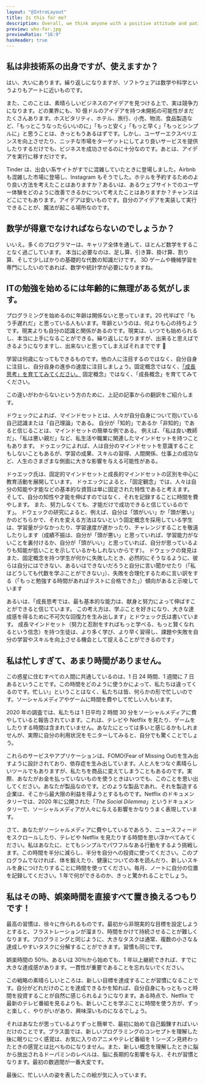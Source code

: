```yaml
---
layout: "@IntroLayout"
title: Is this for me?
description: Overall, we think anyone with a positive attitude and patience to learn will be a great fit.
preview: who-for.jpg
previewRatio: "16:9"
hasHeader: true
---
```

## 私は非技術系の出身ですが、使えますか？

はい、大いにあります。繰り返しになりますが、ソフトウェアは数学や科学というよりもアートに近いものです。

また、このことは、素晴らしいビジネスのアイデアを見つける上で、実は競争力になります。どの業界にも、10 億ドルのアイデアを持つ未開拓の可能性がまだたくさんあります。ホスピタリティ、ホテル、旅行、小売、物流、食品製造など、「もっとこうなったらいいのに」「もっと安く」「もっと早く」「もっとシンプルに」と思うことは、きっともうあるはずです。しかし、ユーザーエクスペリエンスを向上させたり、ニッチな市場をターゲットにしてより良いサービスを提供したりするだけでも、ビジネスを成功させるのに十分なのです。あとは、アイデアを実行に移すだけです。

Tinder は、出会い系サイトがすでに混雑していたときに登場しました。Airbnb も混雑した市場に登場し、Instagram もそうでした。ホテルを予約するためのより良い方法を考えたことはありますか？あるいは、あるウェブサイトでのユーザー体験をどのように改善できるかについて考えたことはありますか？チャンスはどこにでもあります。アイデアは安いものです。自分のアイデアを実装して実行できることが、魔法が起こる場所なのです。

## 数学が得意でなければならないのでしょうか？

いいえ。多くのプログラマーは、キャリア全体を通して、ほとんど数学をすることなく過ごしています。 本当に必要なのは、足し算、引き算、掛け算、割り算、そして少しばかりの基礎的な代数の知識だけです。 3D ゲームや機械学習を専門にしたいのであれば、数学や統計学が必要になりますね。

## ITの勉強を始めるには年齢的に無理がある気がします。

プログラミングを始めるのに年齢は関係ないと思っています。20 代半ばで「もう手遅れだ」と思っている人もいます。年齢というのは、何よりも心の持ちようです。現実よりも自分の認識と関係があるのです。現実は、いつでも始められるし、本当に上手になることができる。繰り返しになりますが、出来ると思えばできるようになりますし、出来ないと思ってしまえばそれまでです 🙂

学習は何歳になってもできるものです。他の人に注目するのではなく、自分自身に注目し、自分自身の進歩の速度に注目しましょう。固定概念ではなく、[「成長思考」を育ててみてください。](https://www-edglossary-org.translate.goog/growth-mindset/?_x_tr_sl=en&_x_tr_tl=ja&_x_tr_hl=en-US&_x_tr_pto=wapp) 固定概念」ではなく、「成長概念」を育ててみてください。

この違いがわからないという方のために、上記の記事からの翻訳をご紹介します。

ドウェックによれば、マインドセットとは、人々が自分自身について抱いている自己認識または「自己理論」である。  自分が「知的」であるか「非知的」であると信じることは、マインドセットの簡単な例である。  例えば、「私は良い教師だ」、「私は悪い親だ」など、私生活や職業に関連したマインドセットを持つこともあります。  ドゥエックによれば、人は自分のマインドセットを意識することもしないこともあるが、学習の成果、スキルの習得、人間関係、仕事上の成功など、人生のさまざまな側面に大きな影響を与える可能性がある。

ドゥエック氏は、固定的マインドセットと成長的マインドセットの区別を中心に教育活動を展開しています。  ドゥエックによると、「固定観念」では、人々は自分の知能や才能などの基本的な資質は単に固定された特性であると考えます。  そして、自分の知性や才能を伸ばすのではなく、それを記録することに時間を費やします。  また、努力しなくても、才能だけで成功できると信じているのです」。  ドウェックの研究によると、例えば、自分は「頭がいい」か「頭が悪い」かのどちらかで、それを変える方法はないという固定概念を採用している学生は、学習量が少なかったり、学習速度が遅かったり、チャレンジすることを敬遠したりします（成績不振は、自分が「頭が悪い」と思っていれば、学習能力がないことを裏付けるか、自分が「頭がいい」と思っていれば、自分が思っているよりも知能が低いことを示しているかもしれないからです）。  ドウェックの発見はまた、固定概念を持つ学生が何かに失敗したとき、必然的にそうなるように、彼らは自分にはできない、あるいはできないだろうと自分に言い聞かせたり（「私はどうしても代数を学ぶことができない」）、失敗を合理化するために言い訳をする（「もっと勉強する時間があればテストに合格できた」）傾向があると示唆しています

あるいは、「成長思考では、最も基本的な能力は、献身と努力によって伸ばすことができると信じています。  この考え方は、学ぶことを好きになり、大きな達成感を得るために不可欠な回復力を生み出します」とドウェック氏は書いています。  成長マインドセット（努力と忍耐をすればもっと学べる、もっと賢くなれるという信念）を持つ生徒は、より多く学び、より早く習得し、課題や失敗を自分の学習やスキルを向上させる機会として捉えることができるのです」

## 私は忙しすぎて、あまり時間がありません。

この惑星に住むすべての人間に共通しているのは、1 日 24 時間、1 週間に 7 日あるということです。この時間をどのように使うかによって、私たちは違ってくるのです。忙しい」ということはなく、私たちは皆、何らかの形で忙しいのです。ソーシャルメディアやゲームに時間を費やして忙しい人もいます。

2020 年の調査では、私たちは 1 日平均 2 時間 30 分をソーシャルメディアに費やしていると報告されています。これは、テレビや Netflix を見たり、ゲームをしたりする時間は含まれていません。あなたにとっては多いと感じるかもしれませんが、実際に自分の利用状況をモニターしてみると、自分でも驚くことでしょう。

これらのサービスやアプリケーションは、FOMO(Fear of Missing Out)を生み出すように設計されており、依存症を生み出しています。人と人をつなぐ素晴らしいツールでもありますが、私たちを商品に変えてしまうこともあるのです。実際、あなたがお金を払っていないものを使うときはいつでも、このことを思い出してください。あなたが製品なのです。どのような製品であれ、それを製造する企業は、そこから最大限の利益を得ようとするものです。Netflix のドキュメンタリーでは、2020 年に公開された「_The Social Dilemma_」というドキュメンタリーで、ソーシャルメディアが人々に与える影響をかなりうまく表現しています。

さて、あなたがソーシャルメディアに費やしているであろう、ニュースフィードをスクロールしたり、テレビや Netflix を見たりする時間を思い浮かべてみてください。私はあなたに、とてもシンプルでパワフルなある行動をするよう挑戦します。この時間を半分に減らし、半分を自分への投資に使ってください。このプログラムでなければ、体を鍛えたり、健康についての本を読んだり、新しいスキルを身につけたりすることに時間を使ってください。毎月、ノートに自分の位置を記録してください。1 年で何ができるのか、きっと驚かれることでしょう。

## 私はその時、娯楽時間を直接すべて置き換えるつもりです！

最高の習慣は、徐々に作られるものです。最初から非現実的な目標を設定しようとすると、フラストレーションが溜まり、時間をかけて持続させることが難しくなります。プログラミングと同じように、大きなタスクは通常、複数の小さな＆達成しやすいタスクに分解することができます。習慣も同じです。

娯楽時間の 50％、あるいは 30％から始めても、1 年以上継続できれば、すでに大きな達成感があります。一貫性が重要であることを忘れないでください。

この戦略の素晴らしいところは、新しい目標を達成することが習慣になることです。自分がどれだけのことを達成できるかを知れば、自分自身にもっともっと時間を投資することが自然に感じられるようになります。ある時点で、Netflix で最新のテレビ番組を見るよりも、新しいことを学ぶことに時間を使う方が、ずっと楽しく、やりがいがあり、興味深いものになるでしょう。

それはあなたが思っているよりずっと簡単で、最初に始めて自己鍛錬すればいいだけのことです。プラス面では、新しいプログラミングのコンセプトを理解した後に眠りにつく感覚は、お気に入りのアニメやテレビ番組を 1 シーズン見終わったときの感覚とは比べものになりません。また、新しい概念を理解したときに脳から放出されるドーパミンのレベルは、脳に長期的な影響を与え、それが習慣となります。最初の数週間が一番大変です。

最後に、忙しい人の姿を表したこの絵が気に入っています。